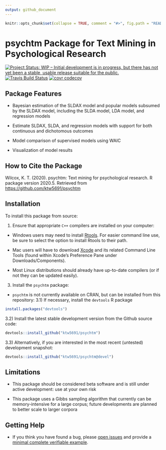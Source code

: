 ```yaml
---
output: github_document
---
```


<!-- README.md is generated from README.Rmd. Please edit that file -->

```r
knitr::opts_chunk$set(collapse = TRUE, comment = "#>", fig.path = "README-")
```

# psychtm Package for Text Mining in Psychological Research

[![Project Status: WIP – Initial development is in progress, but there has not yet been a stable, usable release suitable for the public.](https://www.repostatus.org/badges/latest/wip.svg)](https://www.repostatus.org/#wip)
[![Travis Build Status](https://travis-ci.com/ktw5691/psychtm.svg?branch=master)](https://travis-ci.com/ktw5691/psychtm)
[![covr codecov](https://codecov.io/gh/ktw5691/psychtm/branch/master/graph/badge.svg)](https://codecov.io/gh/ktw5691/psychtm)

## Package Features

+ Bayesian estimation of the SLDAX model and popular models subsumed by the SLDAX model, including the SLDA model, LDA model, and regression models

+ Estimate SLDAX, SLDA, and regression models with support for both continuous and dichotomous outcomes

+ Model comparison of supervised models using WAIC

+ Visualization of model results

## How to Cite the Package

Wilcox, K. T. (2020). psychtm: Text mining for psychological research. R package version 2020.5. Retrieved from [https://github.com/ktw5691/psychtm](https://github.com/ktw5691/psychtm)

## Installation

To install this package from source:

1) Ensure that appropriate `C++` compilers are installed on your computer:

+ Windows users may need to install [Rtools](https://CRAN.R-project.org/bin/windows/Rtools/). For easier command line use, be sure to select the option to install Rtools to their path.

+ Mac users will have to download [Xcode](https://itunes.apple.com/ca/app/xcode/id497799835?mt=12) and its related Command Line Tools (found within Xcode's Preference Pane under Downloads/Components).

+ Most Linux distributions should already have up-to-date compilers (or if not they can be updated easily).

3) Install the `psychtm` package:

+ `psychtm` is not currently available on CRAN, but can be installed from this repository:
3.1) If necessary, install the `devtools` R package

```r
install.packages("devtools")
```

3.2) Install the latest stable development version from the Github source code:

```r
devtools::install_github("ktw5691/psychtm")
```

3.3) Alternatively, if you are interested in the most recent (untested) development snapshot:

```r
devtools::install_github("ktw5691/psychtm@devel")
```

## Limitations

+ This package should be considered beta software and is still under active development: use at your own risk

+ This package uses a Gibbs sampling algorithm that currently can be memory-intensive for a large corpus; future developments are planned to better scale to larger corpora

## Getting Help

+ If you think you have found a bug, please [open issues](https://github.com/ktw5691/psychtm/issues) and provide a [minimal complete verifiable example](https://stackoverflow.com/help/mcve).
